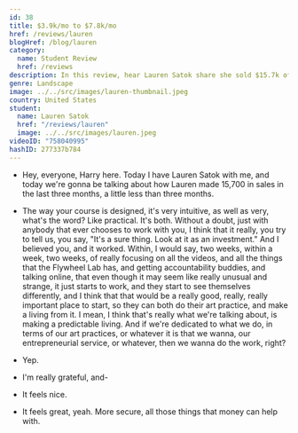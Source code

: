 ```yaml
---
id: 38
title: $3.9k/mo to $7.8k/mo
href: /reviews/lauren
blogHref: /blog/lauren
category:
  name: Student Review
  href: /reviews
description: In this review, hear Lauren Satok share she sold $15.7k of her back country Canadian landscapes in less than 60 days and then was featured by the Cloud Appreciation Society.
genre: Landscape
image: ../../src/images/lauren-thumbnail.jpeg
country: United States
student:
  name: Lauren Satok
  href: "/reviews/lauren"
  image: ../../src/images/lauren.jpeg
videoID: "758040995"
hashID: 277337b784
---
```


- Hey, everyone, Harry here. Today I have Lauren Satok with me, and today we're gonna be talking about how Lauren made 15,700 in sales in the last three months, a little less than three months.

- The way your course is designed, it's very intuitive, as well as very, what's the word? Like practical. It's both. Without a doubt, just with anybody that ever chooses to work with you, I think that it really, you try to tell us, you say, "It's a sure thing. Look at it as an investment." And I believed you, and it worked. Within, I would say, two weeks, within a week, two weeks, of really focusing on all the videos, and all the things that the Flywheel Lab has, and getting accountability buddies, and talking online, that even though it may seem like really unusual and strange, it just starts to work, and they start to see themselves differently, and I think that that would be a really good, really, really important place to start, so they can both do their art practice, and make a living from it. I mean, I think that's really what we're talking about, is making a predictable living. And if we're dedicated to what we do, in terms of our art practices, or whatever it is that we wanna, our entrepreneurial service, or whatever, then we wanna do the work, right?

- Yep.

- I'm really grateful, and-

- It feels nice.

- It feels great, yeah. More secure, all those things that money can help with.
